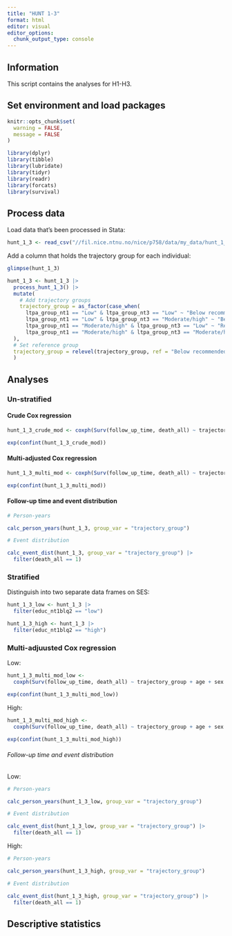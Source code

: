 ```yaml
---
title: "HUNT 1-3"
format: html
editor: visual
editor_options: 
  chunk_output_type: console
---
```


## Information

This script contains the analyses for H1-H3.

## Set environment and load packages

```r

knitr::opts_chunk$set(
  warning = FALSE,
  message = FALSE
)
```

```r

library(dplyr)
library(tibble)
library(lubridate)
library(tidyr)
library(readr)
library(forcats)
library(survival)
```

## Process data

Load data that's been processed in Stata:

```r

hunt_1_3 <- read_csv("//fil.nice.ntnu.no/nice/p758/data/my_data/hunt_1_3.csv")
```

Add a column that holds the trajectory group for each individual:

```r

glimpse(hunt_1_3)

hunt_1_3 <- hunt_1_3 |> 
  process_hunt_1_3() |> 
  mutate(
    # Add trajectory groups
    trajectory_group = as_factor(case_when(
      ltpa_group_nt1 == "Low" & ltpa_group_nt3 == "Low" ~ "Below recommended, below recommended",
      ltpa_group_nt1 == "Low" & ltpa_group_nt3 == "Moderate/high" ~ "Below recommended, recommended",
      ltpa_group_nt1 == "Moderate/high" & ltpa_group_nt3 == "Low" ~ "Recommended, Below recommended",
      ltpa_group_nt1 == "Moderate/high" & ltpa_group_nt3 == "Moderate/high" ~ "Recommended, recommended")
  ),
  # Set reference group
  trajectory_group = relevel(trajectory_group, ref = "Below recommended, below recommended")
  )
```

## Analyses

### Un-stratified

#### Crude Cox regression

```r

hunt_1_3_crude_mod <- coxph(Surv(follow_up_time, death_all) ~ trajectory_group + age + sex, id = w22_0389_lopenr_person, data = hunt_1_3)

exp(confint(hunt_1_3_crude_mod))

```

#### Multi-adjusted Cox regression

```r

hunt_1_3_multi_mod <- coxph(Surv(follow_up_time, death_all) ~ trajectory_group + age + sex + bp_syst2_nt1blm + bmi_nt1blm + alc_fl2w_nt1blq2 + smo_stat_nt1blq2, id = w22_0389_lopenr_person, data = hunt_1_3)

exp(confint(hunt_1_3_multi_mod))
```

#### Follow-up time and event distribution

```r

# Person-years

calc_person_years(hunt_1_3, group_var = "trajectory_group")

# Event distribution

calc_event_dist(hunt_1_3, group_var = "trajectory_group") |> 
  filter(death_all == 1)
```

### Stratified

Distinguish into two separate data frames on SES:

```r

hunt_1_3_low <- hunt_1_3 |> 
  filter(educ_nt1blq2 == "low")

hunt_1_3_high <- hunt_1_3 |> 
  filter(educ_nt1blq2 == "high")
```

### Multi-adjuusted Cox regression

Low:

```r

hunt_1_3_multi_mod_low <- 
  coxph(Surv(follow_up_time, death_all) ~ trajectory_group + age + sex + bp_syst2_nt1blm + bmi_nt1blm + alc_fl2w_nt1blq2 + smo_stat_nt1blq2, id = w22_0389_lopenr_person, data = hunt_1_3_low)

exp(confint(hunt_1_3_multi_mod_low))
```

High:

```r

hunt_1_3_multi_mod_high <- 
  coxph(Surv(follow_up_time, death_all) ~ trajectory_group + age + sex + bp_syst2_nt1blm + bmi_nt1blm + alc_fl2w_nt1blq2 + smo_stat_nt1blq2, id = w22_0389_lopenr_person, data = hunt_1_3_high)

exp(confint(hunt_1_3_multi_mod_high))
```

###### Follow-up time and event distribution

Low:

```r

# Person-years

calc_person_years(hunt_1_3_low, group_var = "trajectory_group")

# Event distribution

calc_event_dist(hunt_1_3_low, group_var = "trajectory_group") |> 
  filter(death_all == 1)
```

High:

```r

# Person-years

calc_person_years(hunt_1_3_high, group_var = "trajectory_group")

# Event distribution

calc_event_dist(hunt_1_3_high, group_var = "trajectory_group") |> 
  filter(death_all == 1)
```

## Descriptive statistics

